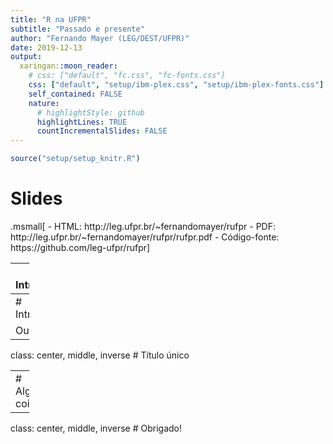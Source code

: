 ```yaml
---
title: "R na UFPR"
subtitle: "Passado e presente"
author: "Fernando Mayer (LEG/DEST/UFPR)"
date: 2019-12-13
output:
  xaringan::moon_reader:
    # css: ["default", "fc.css", "fc-fonts.css"]
    css: ["default", "setup/ibm-plex.css", "setup/ibm-plex-fonts.css"]
    self_contained: FALSE
    nature:
      # highlightStyle: github
      highlightLines: TRUE
      countIncrementalSlides: FALSE
---
```


```r
source("setup/setup_knitr.R")
```

# Slides

.msmall[
- HTML: http://leg.ufpr.br/~fernandomayer/rufpr
- PDF: http://leg.ufpr.br/~fernandomayer/rufpr/rufpr.pdf
- Código-fonte: https://github.com/leg-ufpr/rufpr
]

---
# Introdução

Um slide

---
# Introdução

Outro slide



---
class: center, middle, inverse
# Título único

---
# Alguma coisa


---
class: center, middle, inverse
# Obrigado!
